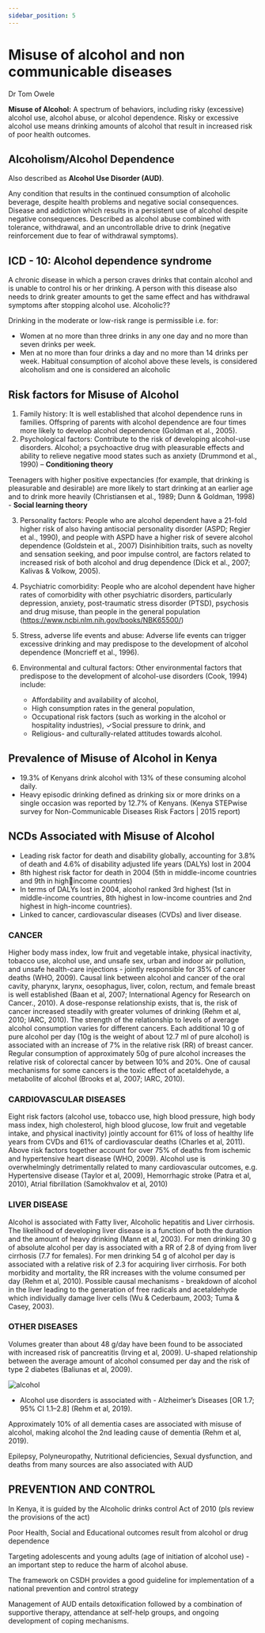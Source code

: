 ```yaml
---
sidebar_position: 5
---
```


# Misuse of alcohol and non communicable diseases

Dr Tom Owele

**Misuse of Alcohol:** A spectrum of behaviors, including risky (excessive) alcohol use, alcohol
abuse, or alcohol dependence. Risky or excessive alcohol use means drinking amounts of
alcohol that result in increased risk of poor health outcomes.

## Alcoholism/Alcohol Dependence

Also described as **Alcohol Use Disorder (AUD)**.

Any condition that results in the continued consumption of alcoholic beverage, despite health
problems and negative social consequences. Disease and addiction which results in a
persistent use of alcohol despite negative consequences. Described as alcohol abuse combined
with tolerance, withdrawal, and an uncontrollable drive to drink (negative reinforcement due to fear of withdrawal symptoms).

## ICD - 10: Alcohol dependence syndrome

A chronic disease in which a person craves drinks that contain alcohol and is unable to
control his or her drinking. A person with this disease also needs to drink greater amounts to
get the same effect and has withdrawal symptoms after stopping alcohol use.
Alcoholic??

Drinking in the moderate or low-risk range is permissible i.e. for:

- Women at no more than three drinks in any one day and no more than seven drinks per
  week.
- Men at no more than four drinks a day and no more than 14 drinks per week.
  Habitual consumption of alcohol above these levels, is considered alcoholism and one is
  considered an alcoholic

## Risk factors for Misuse of Alcohol

1. Family history: It is well established that alcohol dependence runs in families.
   Offspring of parents with alcohol dependence are four times more likely to develop
   alcohol dependence (Goldman et al., 2005).
2. Psychological factors: Contribute to the risk of developing alcohol-use disorders.
   Alcohol; a psychoactive drug with pleasurable effects and ability to relieve negative
   mood states such as anxiety (Drummond et al., 1990) – **Conditioning theory**

Teenagers with higher positive expectancies (for example, that drinking is
pleasurable and desirable) are more likely to start drinking at an earlier age and to
drink more heavily (Christiansen et al., 1989; Dunn & Goldman, 1998) - **Social learning theory**

3. Personality factors: People who are alcohol dependent have a 21-fold higher risk of
   also having antisocial personality disorder (ASPD; Regier et al., 1990), and people
   with ASPD have a higher risk of severe alcohol dependence (Goldstein et al., 2007)
   Disinhibition traits, such as novelty and sensation seeking, and poor impulse control,
   are factors related to increased risk of both alcohol and drug dependence (Dick et al.,
   2007; Kalivas & Volkow, 2005).

4. Psychiatric comorbidity: People who are alcohol dependent have higher rates of
   comorbidity with other psychiatric disorders, particularly depression, anxiety, post-traumatic stress disorder (PTSD), psychosis and drug misuse, than people in the
   general population (https://www.ncbi.nlm.nih.gov/books/NBK65500/)
5. Stress, adverse life events and abuse: Adverse life events can trigger excessive
   drinking and may predispose to the development of alcohol dependence (Moncrieff
   et al., 1996).
6. Environmental and cultural factors: Other environmental factors that predispose to
   the development of alcohol-use disorders (Cook, 1994) include:

   - Affordability and availability of alcohol,
   - High consumption rates in the general population,
   - Occupational risk factors (such as working in the alcohol or hospitality
     industries), ✓Social pressure to drink, and
   - Religious- and culturally-related attitudes towards alcohol.

## Prevalence of Misuse of Alcohol in Kenya

- 19.3% of Kenyans drink alcohol with 13% of these consuming alcohol daily.
- Heavy episodic drinking defined as drinking six or more drinks on a single occasion was
  reported by 12.7% of Kenyans.
  (Kenya STEPwise survey for Non-Communicable Diseases Risk Factors | 2015 report)

## NCDs Associated with Misuse of Alcohol

- Leading risk factor for death and disability globally, accounting for 3.8% of death and 4.6%
  of disability adjusted life years (DALYs) lost in 2004
- 8th highest risk factor for death in 2004 (5th in middle-income countries and 9th in highincome countries)
- In terms of DALYs lost in 2004, alcohol ranked 3rd highest (1st in middle-income countries,
  8th highest in low-income countries and 2nd highest in high-income countries).
- Linked to cancer, cardiovascular diseases (CVDs) and liver disease.

### CANCER

Higher body mass index, low fruit and vegetable intake, physical inactivity,
tobacco use, alcohol use, and unsafe sex, urban and indoor air pollution, and unsafe health-care injections - jointly responsible for 35% of cancer deaths (WHO, 2009). Causal link
between alcohol and cancer of the oral cavity, pharynx, larynx, oesophagus, liver, colon,
rectum, and female breast is well established (Baan et al, 2007; International Agency for
Research on Cancer., 2010). A dose-response relationship exists, that is, the risk of cancer
increased steadily with greater volumes of drinking (Rehm et al, 2010; IARC, 2010).
The strength of the relationship to levels of average alcohol consumption varies for different
cancers. Each additional 10 g of pure alcohol per day (10g is the weight of about 12.7 ml of
pure alcohol) is associated with an increase of 7% in the relative risk (RR) of breast cancer.
Regular consumption of approximately 50g of pure alcohol increases the relative risk of
colorectal cancer by between 10% and 20%. One of causal mechanisms for some cancers is
the toxic effect of acetaldehyde, a metabolite of alcohol (Brooks et al, 2007; IARC, 2010).

### CARDIOVASCULAR DISEASES

Eight risk factors (alcohol use, tobacco use, high blood
pressure, high body mass index, high cholesterol, high blood glucose, low fruit and vegetable
intake, and physical inactivity) jointly account for 61% of loss of healthy life years from
CVDs and 61% of cardiovascular deaths (Charles et al, 2011).
Above risk factors together account for over 75% of deaths from ischemic and hypertensive
heart disease (WHO, 2009). Alcohol use is overwhelmingly detrimentally related to many
cardiovascular outcomes, e.g. Hypertensive disease (Taylor et al, 2009), Hemorrhagic stroke
(Patra et al, 2010), Atrial fibrillation (Samokhvalov et al, 2010)

### LIVER DISEASE

Alcohol is associated with Fatty liver, Alcoholic hepatitis and Liver
cirrhosis. The likelihood of developing liver disease is a function of both the duration and the
amount of heavy drinking (Mann et al, 2003). For men drinking 30 g of absolute alcohol per
day is associated with a RR of 2.8 of dying from liver cirrhosis (7.7 for females). For men
drinking 54 g of alcohol per day is associated with a relative risk of 2.3 for acquiring liver
cirrhosis. For both morbidity and mortality, the RR increases with the volume consumed per
day (Rehm et al, 2010).
Possible causal mechanisms - breakdown of alcohol in the liver leading to the generation of
free radicals and acetaldehyde which individually damage liver cells (Wu & Cederbaum,
2003; Tuma & Casey, 2003).

### OTHER DISEASES

Volumes greater than about 48 g/day have been found to be associated
with increased risk of pancreatitis (Irving et al, 2009). U-shaped relationship between the
average amount of alcohol consumed per day and the risk of type 2 diabetes (Baliunas et al,
2009).

<div style={{ display: 'flex', justifyContent: 'center' }}>
  <img src="https://i.imgur.com/X5JE9nB.png" alt="alcohol" />
</div>

- Alcohol use disorders is associated with - Alzheimer’s Diseases [OR 1.7; 95% CI
  1.1–2.8] (Rehm et al, 2019).

Approximately 10% of all dementia cases
are associated with misuse of alcohol,
making alcohol the 2nd leading cause of
dementia (Rehm et al, 2019).

Epilepsy, Polyneuropathy, Nutritional
deficiencies, Sexual dysfunction, and
deaths from many sources are also
associated with AUD

## PREVENTION AND CONTROL

In Kenya, it is guided by the Alcoholic drinks control Act of 2010 (pls review the provisions
of the act)

Poor Health, Social and Educational outcomes result from alcohol or drug dependence

Targeting adolescents and young adults (age of initiation of alcohol use) - an important step to
reduce the harm of alcohol abuse.

The framework on CSDH provides a good guideline for implementation of a national
prevention and control strategy

Management of AUD entails detoxification followed by a combination of supportive therapy,
attendance at self-help groups, and ongoing development of coping mechanisms.
